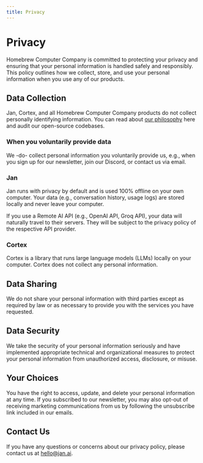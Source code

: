 ```yaml
---
title: Privacy
---
```



# Privacy

Homebrew Computer Company is committed to protecting your privacy and ensuring that your personal information is handled safely and responsibly. This policy outlines how we collect, store, and use your personal information when you use any of our products.

## Data Collection

Jan, Cortex, and all Homebrew Computer Company products do not collect personally identifying information. You can read about [our philosophy](/about#philosophy) here and audit our open-source codebases.

### When you voluntarily provide data

We -do- collect personal information you voluntarily provide us, e.g., when you sign up for our newsletter, join our Discord, or contact us via email.

### Jan

Jan runs with privacy by default and is used 100% offline on your own computer. Your data (e.g., conversation history, usage logs) are stored locally and never leave your computer.

<Callout type="info">
If you use a Remote AI API (e.g., OpenAI API, Groq API), your data will naturally travel to their servers. They will be subject to the privacy policy of the respective API provider.
</Callout>

### Cortex

Cortex is a library that runs large language models (LLMs) locally on your computer. Cortex does not collect any personal information.

## Data Sharing

We do not share your personal information with third parties except as required by law or as necessary to provide you with the services you have requested.

## Data Security

We take the security of your personal information seriously and have implemented appropriate technical and organizational measures to protect your personal information from unauthorized access, disclosure, or misuse.

## Your Choices

You have the right to access, update, and delete your personal information at any time. If you subscribed to our newsletter, you may also opt-out of receiving marketing communications from us by following the unsubscribe link included in our emails.

## Contact Us

If you have any questions or concerns about our privacy policy, please contact us at hello@jan.ai.
